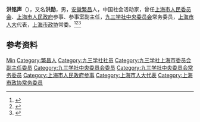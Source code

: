 '''洪铭声'''（{{bd|1913年||？|}}），又名'''洪勋'''，男，[[安徽|安徽]][[繁昌|繁昌]]人，中国社会活动家，曾任[[上海市人民委员会|上海市人民委员会]]、[[上海市人民政府|上海市人民政府]]参事、参事室副主任，[[九三学社中央委员会|九三学社中央委员会]]常务委员，[[上海市人大|上海市人大]]代表，[[上海市政协|上海市政协]]常委。<ref>{{Cite book|title=中国民主党派工作辞典|author=孙连全, 杜永生主编|publisher=黑龙江教育出版社|year=1994|isbn=|location=|pages=}}</ref><ref>{{Cite book|title=中华人民共和国职官志|author=何虎生, 李耀东, 向常福主编|publisher=中国社会出版社|year=2003|isbn=9787800883934|location=北京|pages=}}</ref><ref>{{Cite book|title=中囯民主党派上海市地方组织志|author=陶人观主编; 《中国民主党派上海市地方组织志》编纂委员会编|publisher=上海社会科学院出版社|year=1998|isbn=9787806185056|location=上海|pages=}}</ref>

== 参考资料 ==
{{reflist}}

{{中国人物小作品}}
{{Navboxes 
| title  = 洪铭声在[[九三学社|九三学社]]的职务
| list1  =
{{九三学社第二届中央理事会}}
{{九三学社第三届中央委员会}}
{{九三学社第四届中央委员会}}
{{九三学社第五届中央委员会}}
{{九三学社第六届中央委员会}}
{{九三学社第七届中央委员会}}
}}

{{Authority control}}
{{DEFAULTSORT:Hong洪}}
[[Category:洪姓|Min]]
[[Category:繁昌人|Category:繁昌人]]
[[Category:九三学社社员|Category:九三学社社员]]
[[Category:九三学社上海市委员会副主任委员|Category:九三学社上海市委员会副主任委员]]
[[Category:九三学社中央委员会委员|Category:九三学社中央委员会委员]]
[[Category:九三学社中央委员会常务委员|Category:九三学社中央委员会常务委员]]
[[Category:上海市人民政府参事|Category:上海市人民政府参事]]
[[Category:上海市人大代表|Category:上海市人大代表]]
[[Category:上海市政协常务委员|Category:上海市政协常务委员]]